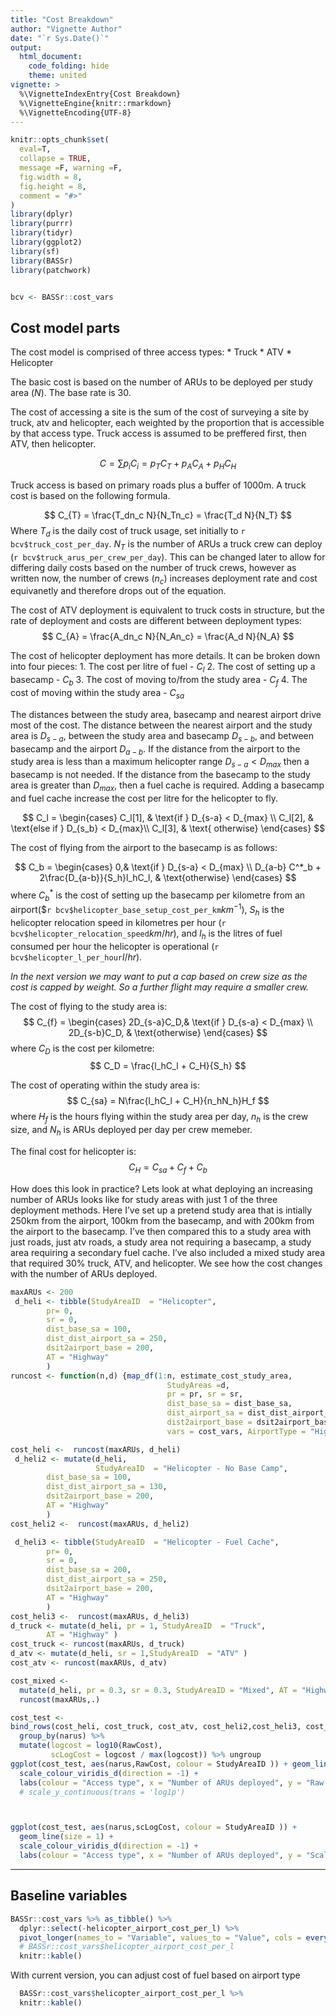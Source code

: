 ```yaml
---
title: "Cost Breakdown"
author: "Vignette Author"
date: "`r Sys.Date()`"
output:
  html_document:
    code_folding: hide
    theme: united
vignette: >
  %\VignetteIndexEntry{Cost Breakdown}
  %\VignetteEngine{knitr::rmarkdown}
  %\VignetteEncoding{UTF-8}
---
```


```r
knitr::opts_chunk$set(
  eval=T,
  collapse = TRUE,
  message =F, warning =F,
  fig.width = 8,
  fig.height = 8,
  comment = "#>"
)
library(dplyr)
library(purrr)
library(tidyr)
library(ggplot2)
library(sf)
library(BASSr)
library(patchwork)


bcv <- BASSr::cost_vars


```


## Cost model parts


The cost model is comprised of three access types: 
* Truck
* ATV
* Helicopter
  
The basic cost is based on the number of ARUs to be deployed per study area ($N$). The base rate is 30.

The cost of accessing a site is the sum of the cost of surveying a site by truck, atv and helicopter, each weighted by the proportion that is accessible by that access type. Truck access is assumed to be preffered first, then ATV, then helicopter.

$$ 
C  = \sum p_iC_i = p_TC_T + p_AC_A + p_HC_H
$$
  
Truck access is based on primary roads plus a buffer of 1000m. A truck cost is based on the following formula.

$$
C_{T} = \frac{T_dn_c N}{N_Tn_c} = \frac{T_d N}{N_T}
$$
Where $T_d$ is the daily cost of truck usage, set initially to `r bcv$truck_cost_per_day`. $N_T$ is the number of ARUs a truck crew can deploy (`r bcv$truck_arus_per_crew_per_day`). This can be changed later to allow for differing daily costs based on the number of truck crews, however as written now, the number of crews ($n_c$) increases deployment rate and cost equivanetly and therefore drops out of the equation.


The cost of ATV deployment is equivalent to truck costs in structure, but the rate of deployment and costs are different between deployment types:
$$
C_{A} = \frac{A_dn_c N}{N_An_c} = \frac{A_d N}{N_A}
$$


The cost of helicopter deployment has more details. It can be broken down into four pieces:
1. The cost per litre of fuel - $C_l$
2. The cost of setting up a basecamp - $C_b$
3. The cost of moving to/from the study area - $C_{f}$
4. The cost of moving within the study area - $C_{sa}$
  
  The distances between the study area, basecamp and nearest airport drive most of the cost. The distance between the nearest airport and the study area is $D_{s-a}$, between the study area and basecamp $D_{s-b}$, and between basecamp and the airport $D_{a-b}$. If the distance from the airport to the study area is less than a maximum helicopter range $D_{s-a}<D_{max}$ then a basecamp is not needed. If the distance from the basecamp to the study area is greater than $D_{max}$, then a fuel cache is required. Adding a basecamp and fuel cache increase the cost per litre for the helicopter to fly.
  
$$
C_l = \begin{cases}
      C_l[1], & \text{if } D_{s-a} < D_{max}   \\
      C_l[2], & \text{else if } D_{s_b} < D_{max}\\
      C_l[3], & \text{ otherwise}
    \end{cases}
$$



The cost of flying from the airport to the basecamp is as follows:

$$
C_b = \begin{cases}
0,& \text{if } D_{s-a} < D_{max}  \\
D_{a-b} C^*_b + 2\frac{D_{a-b}}{S_h}l_hC_l, & \text{otherwise}
\end{cases}
$$
where $C^*_b$ is the cost of setting up the basecamp per kilometre from an  airport(\$`r bcv$helicopter_base_setup_cost_per_km`$km^{-1}$), $S_h$ is the helicopter relocation speed in kilometres per hour (`r bcv$helicopter_relocation_speed`$km/hr$), and $l_h$ is the litres of fuel consumed per hour the helicopter is operational (`r bcv$helicopter_l_per_hour`$l/hr$).

*In the next version we may want to put a cap based on crew size as the cost is capped by weight. So a further flight may require a smaller crew.*


The cost of flying to the study area is:
$$
C_{f} = \begin{cases}
2D_{s-a}C_D,& \text{if } D_{s-a} < D_{max}  \\
2D_{s-b}C_D, & \text{otherwise}
\end{cases}
$$
where $C_D$ is the cost per kilometre:
$$
C_D = \frac{l_hC_l + C_H}{S_h}
$$



The cost of operating within the study area is:
$$
C_{sa} = N\frac{l_hC_l + C_H}{n_hN_h}H_f
$$
where $H_f$ is the hours flying within the study area per day, $n_h$ is the crew size, and $N_h$ is ARUs deployed per day per crew memeber.



The final cost for helicopter is:
$$
C_H = C_{sa} + C_{f} + C_b
$$

How does this look in practice? Lets look at what deploying an increasing number of ARUs looks like for study areas with just 1 of the three deployment methods. Here I've set up a pretend study area that is intially 250km from the airport, 100km from the basecamp, and with 200km from the airport to the basecamp. I've then compared this to a study area with just roads, just atv roads, a study area not requiring a basecamp, a study area requiring a secondary fuel cache. I've also included a mixed study area that required 30% truck, ATV, and helicopter. We see how the cost changes with the number of ARUs deployed. 
```r
maxARUs <- 200
 d_heli <- tibble(StudyAreaID  = "Helicopter", 
        pr= 0,
        sr = 0,
        dist_base_sa = 100,
        dist_dist_airport_sa = 250,
        dsit2airport_base = 200,
        AT = "Highway"
        )
runcost <- function(n,d) {map_df(1:n, estimate_cost_study_area,
                                   StudyAreas =d, 
                                   pr = pr, sr = sr, 
                                   dist_base_sa = dist_base_sa, 
                                   dist_airport_sa = dist_dist_airport_sa,
                                   dist2airport_base = dsit2airport_base, 
                                   vars = cost_vars, AirportType = "Highway")}

cost_heli <-  runcost(maxARUs, d_heli)
 d_heli2 <- mutate(d_heli,
                   StudyAreaID  = "Helicopter - No Base Camp",
        dist_base_sa = 100,
        dist_dist_airport_sa = 130,
        dsit2airport_base = 200,
        AT = "Highway"
        )
cost_heli2 <-  runcost(maxARUs, d_heli2)

 d_heli3 <- tibble(StudyAreaID  = "Helicopter - Fuel Cache", 
        pr= 0,
        sr = 0,
        dist_base_sa = 200,
        dist_dist_airport_sa = 250,
        dsit2airport_base = 200,
        AT = "Highway"
        )
cost_heli3 <-  runcost(maxARUs, d_heli3)
d_truck <- mutate(d_heli, pr = 1, StudyAreaID  = "Truck",
        AT = "Highway" )
cost_truck <- runcost(maxARUs, d_truck)
d_atv <- mutate(d_heli, sr = 1,StudyAreaID  = "ATV" )
cost_atv <- runcost(maxARUs, d_atv)

cost_mixed <- 
  mutate(d_heli, pr = 0.3, sr = 0.3, StudyAreaID = "Mixed", AT = "Highway") %>% 
  runcost(maxARUs,.)

cost_test <- 
bind_rows(cost_heli, cost_truck, cost_atv, cost_heli2,cost_heli3, cost_mixed) %>% 
  group_by(narus) %>% 
  mutate(logcost = log10(RawCost),
         scLogCost = logcost / max(logcost)) %>% ungroup
ggplot(cost_test, aes(narus,RawCost, colour = StudyAreaID )) + geom_line(size = 1) +
  scale_colour_viridis_d(direction = -1) +
  labs(colour = "Access type", x = "Number of ARUs deployed", y = "Raw Cost Value")
  # scale_y_continuous(trans = 'log1p')




```




```r
ggplot(cost_test, aes(narus,scLogCost, colour = StudyAreaID )) + 
  geom_line(size = 1) +
  scale_colour_viridis_d(direction = -1) +
  labs(colour = "Access type", x = "Number of ARUs deployed", y = "Scaled Log Cost")
```






--------------------------

## Baseline variables

```r
BASSr::cost_vars %>% as_tibble() %>% 
  dplyr::select(-helicopter_airport_cost_per_l) %>% 
  pivot_longer(names_to = "Variable", values_to = "Value", cols = everything()) %>% 
  # BASSr::cost_vars$helicopter_airport_cost_per_l
  knitr::kable()
```


With current version, you can adjust cost of fuel based on airport type


```r
  BASSr::cost_vars$helicopter_airport_cost_per_l %>% 
  knitr::kable()
```
